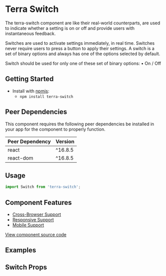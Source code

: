 


<Badge />

# Terra Switch

The terra-switch component are like their real-world counterparts, are used to indicate whether a setting is on or off and provide users with instantaneous feedback. 

Switches are used to activate settings immediately, in real time. 
Switches never require users to press a button to apply their settings. 
A switch is a set of binary options and always has one of the options selected by default.

Switch should be used for only one of these set of binary options:
• On / Off

## Getting Started

- Install with [npmjs](https://www.npmjs.com):
  - `npm install terra-switch`

<!-- AUTO-GENERATED-CONTENT:START Peer Dependencies -->
## Peer Dependencies

This component requires the following peer dependencies be installed in your app for the component to properly function.

| Peer Dependency | Version |
|-|-|
| react | ^16.8.5 |
| react-dom | ^16.8.5 |

<!-- AUTO-GENERATED-CONTENT:END -->

## Usage

```jsx
import Switch from 'terra-switch';
```

## Component Features
* [Cross-Browser Support](https://engineering.cerner.com/terra-ui/contributing/terra-ui/component-standards#cross-browser-support)
* [Responsive Support](https://engineering.cerner.com/terra-ui/contributing/terra-ui/component-standards#responsive-support)
* [Mobile Support](https://engineering.cerner.com/terra-ui/contributing/terra-ui/component-standards#mobile-support)

[View component source code](https://github.com/cerner/terra-core/tree/master/packages/terra-switch)

## Examples
<DefaultSwitch />
<SwitchWithDefaultOn />
<DisabledSwitch />
<SwitchWithLongLabelText />

## Switch Props
<SwitchPropsTable />
